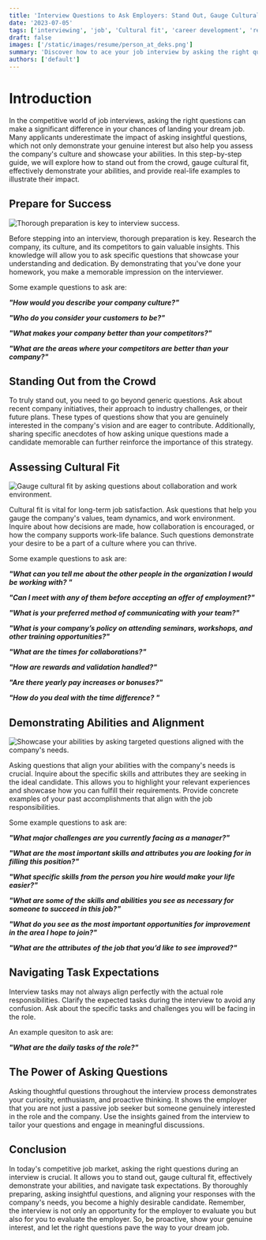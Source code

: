 ```yaml
---
title: 'Interview Questions to Ask Employers: Stand Out, Gauge Cultural Fit, and Demonstrate Your Abilities'
date: '2023-07-05'
tags: ['interviewing', 'job', 'Cultural fit', 'career development', 'resume optimization']
draft: false
images: ['/static/images/resume/person_at_deks.png']
summary: 'Discover how to ace your job interview by asking the right questions. This comprehensive guide offers practical tips to stand out from the competition, gauge cultural fit, and demonstrate your abilities. Learn how to research the company, ask insightful questions, and align skills with what is needed.'
authors: ['default']
---
```


# Introduction

In the competitive world of job interviews, asking the right questions can make a significant difference in your chances of landing your dream job. Many applicants underestimate the impact of asking insightful questions, which not only demonstrate your genuine interest but also help you assess the company's culture and showcase your abilities. In this step-by-step guide, we will explore how to stand out from the crowd, gauge cultural fit, effectively demonstrate your abilities, and provide real-life examples to illustrate their impact.

## Prepare for Success

![Thorough preparation is key to interview success.](/static/images/resume/person_at_deks.png)

Before stepping into an interview, thorough preparation is key. Research the company, its culture, and its competitors to gain valuable insights. This knowledge will allow you to ask specific questions that showcase your understanding and dedication. By demonstrating that you've done your homework, you make a memorable impression on the interviewer.

Some example questions to ask are:

**_"How would you describe your company culture?"_**

**_"Who do you consider your customers to be?"_**

**_"What makes your company better than your competitors?"_**

**_"What are the areas where your competitors are better than your company?"_**

## Standing Out from the Crowd

To truly stand out, you need to go beyond generic questions. Ask about recent company initiatives, their approach to industry challenges, or their future plans. These types of questions show that you are genuinely interested in the company's vision and are eager to contribute. Additionally, sharing specific anecdotes of how asking unique questions made a candidate memorable can further reinforce the importance of this strategy.

## Assessing Cultural Fit

![Gauge cultural fit by asking questions about collaboration and work environment.](/static/images/resume/diverse_group_of_employees_collaborating.png)

Cultural fit is vital for long-term job satisfaction. Ask questions that help you gauge the company's values, team dynamics, and work environment. Inquire about how decisions are made, how collaboration is encouraged, or how the company supports work-life balance. Such questions demonstrate your desire to be a part of a culture where you can thrive.

Some example questions to ask are:

**_"What can you tell me about the other people in the organization I would be working with? "_**

**_"Can I meet with any of them before accepting an offer of employment?"_**

**_"What is your preferred method of communicating with your team?"_**

**_"What is your company’s policy on attending seminars, workshops, and other training opportunities?"_**

**_"What are the times for collaborations?"_**

**_"How are rewards and validation handled?"_**

**_"Are there yearly pay increases or bonuses?"_**

**_"How do you deal with the time difference? "_**

## Demonstrating Abilities and Alignment

![Showcase your abilities by asking targeted questions aligned with the company's needs.](/static/images/resume/person_presenting_their_skills_and_achievements.png)

Asking questions that align your abilities with the company's needs is crucial. Inquire about the specific skills and attributes they are seeking in the ideal candidate. This allows you to highlight your relevant experiences and showcase how you can fulfill their requirements. Provide concrete examples of your past accomplishments that align with the job responsibilities.

Some example questions to ask are:

**_"What major challenges are you currently facing as a manager?"_**

**_"What are the most important skills and attributes you are looking for in filling this position?"_**

**_"What specific skills from the person you hire would make your life easier?"_**

**_"What are some of the skills and abilities you see as necessary for someone to succeed in this job?"_**

**_"What do you see as the most important opportunities for improvement in the area I hope to join?"_**

**_"What are the attributes of the job that you’d like to see improved?"_**

## Navigating Task Expectations

Interview tasks may not always align perfectly with the actual role responsibilities. Clarify the expected tasks during the interview to avoid any confusion. Ask about the specific tasks and challenges you will be facing in the role.

An example quesiton to ask are:

**_"What are the daily tasks of the role?"_**

## The Power of Asking Questions

Asking thoughtful questions throughout the interview process demonstrates your curiosity, enthusiasm, and proactive thinking. It shows the employer that you are not just a passive job seeker but someone genuinely interested in the role and the company. Use the insights gained from the interview to tailor your questions and engage in meaningful discussions.

## Conclusion

In today's competitive job market, asking the right questions during an interview is crucial. It allows you to stand out, gauge cultural fit, effectively demonstrate your abilities, and navigate task expectations. By thoroughly preparing, asking insightful questions, and aligning your responses with the company's needs, you become a highly desirable candidate. Remember, the interview is not only an opportunity for the employer to evaluate you but also for you to evaluate the employer. So, be proactive, show your genuine interest, and let the right questions pave the way to your dream job.
